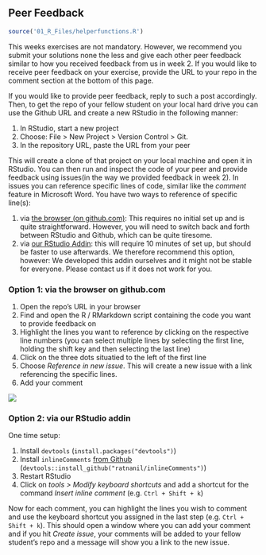 ## Peer Feedback

```r
source('01_R_Files/helperfunctions.R')
```

This weeks exercises are not mandatory. However, we recommend you submit your solutions none the less and give each other peer feedback similar to how you received feedback from us in week 2. If you would like to receive peer feedback on your exercise, provide the URL to your repo in the comment section at the bottom of this page. 

If you would like to provide peer feedback, reply to such a post accordingly. Then, to get the repo of your fellow student on your local hard drive you can use the Github URL and create a new RStudio in the following manner:

1. In RStudio, start a new project
2. Choose: File > New Project > Version Control > Git.
3. In the repository URL, paste the URL from your peer

This will create a clone of that project on your local machine and open it in RStudio. You can then run and inspect the code of your peer and provide feedback using issues(in the way we provided feedback in week 2). In issues you can reference specific lines of code, similar like the *comment* feature in Microsoft Word. You have two ways to reference of specific line(s):

1. via [the browser (on github.com)](#issues-option1): This requires no initial set up and is quite straightforward. However, you will need to switch back and forth between RStudio and Github, which can be quite tiresome. 
2. via [our RStudio Addin](#issues-option2): this will require 10 minutes of set up, but should be faster to use afterwards. We therefore recommend this option, however: We developed this addin ourselves and it might not be stable for everyone. Please contact us if it does not work for you.

### Option 1: via the browser on github.com {#issues-option1}

1. Open the repo's URL in your browser
2. Find and open the R / RMarkdown script containing the code you want to provide feedback on
3. Highlight the lines you want to reference by clicking on the respective line numbers (you can select multiple lines by selecting the first line, holding the shift key and then selecting the last line)
4. Click on the three dots situatied to the left of the first line
5. Choose *Reference in new issue*. This will create a new issue with a link referencing the specific lines.
6. Add your comment
  
![](https://github.blog/wp-content/uploads/2017/08/29093044-6477ba12-7c56-11e7-9bd2-e6db926d70be.gif?resize=1360%2C600)


### Option 2: via our RStudio addin {#issues-option2}

One time setup:

1. Install `devtools` (`install.packages("devtools")`)
2. Install `inlineComments` [from Github](github.com/ratnanil/inlineComments) (`devtools::install_github("ratnanil/inlineComments")`)
4. Restart RStudio
5. Click on *tools > Modify keyboard shortcuts* and add a shortcut for the command *Insert inline comment* (e.g. `Ctrl + Shift + k`) 

Now for each comment, you can highlight the lines you wish to comment and use the keyboard shortcut you assigned in the last step (e.g. `Ctrl + Shift + k`). This should open a window where you can add your comment and if you hit *Create issue*, your comments will be added to your fellow student's repo and a message will show you a link to the new issue.

